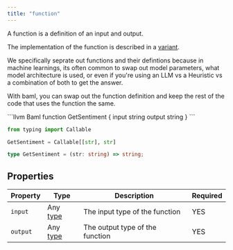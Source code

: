 ```yaml
---
title: "function"
---
```


A function is a definition of an input and output.

The implementation of the function is described in a [variant](variant-llm).

We specifically seprate out functions and their defintions because in machine learnings,
its often common to swap out model parameters, what model architecture is used, or even
if you're using an LLM vs a Heuristic vs a combination of both to get the answer.

With baml, you can swap out the function definition and keep the rest of the code that uses the
function the same.

<CodeGroup>
```llvm Baml
function GetSentiment {
    input   string
    output  string
}
```

```python Python Equivalent
from typing import Callable

GetSentiment = Callable[[str], str]
```

```typescript Typescript Equivalent
type GetSentiment = (str: string) => string;
```
</CodeGroup>

## Properties
| Property | Type | Description | Required |
| -------- | ---- | ----------- | -------- |
| `input` | Any [type](/docs/types) | The input type of the function | YES |
| `output` | Any [type](/docs/types) | The output type of the function | YES|